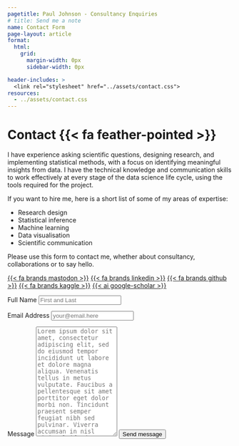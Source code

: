 ```yaml
---
pagetitle: Paul Johnson - Consultancy Enquiries
# title: Send me a note
name: Contact Form
page-layout: article
format: 
  html: 
    grid:
      margin-width: 0px
      sidebar-width: 0px

header-includes: >
  <link rel="stylesheet" href="../assets/contact.css">
resources:
  - ../assets/contact.css
---
```


::: {.grid}

::: {.g-col-5 #note}

# Contact {{< fa feather-pointed >}}

I have experience asking scientific questions, designing research, and implementing statistical methods, with a focus on identifying meaningful insights from data. I have the technical knowledge and communication skills to work effectively at every stage of the data science life cycle, using the tools required for the project.

If you want to hire me, here is a short list of some of my areas of expertise:

- Research design
- Statistical inference
- Machine learning
- Data visualisation
- Scientific communication

Please use this form to contact me, whether about consultancy, collaborations or to say hello.

<a class="link-dark me-1" href="https://fosstodon.org/@paulj1989" title="mastodon" target="_blank" rel="noopener">{{< fa brands mastodon >}}</a>
<a class="link-dark me-1" href="https://linkedin.com/in/paulj1989" title="LinkedIn" target="_blank"rel="noopener">{{< fa brands linkedin >}}</a>
<a class="link-dark me-1" href="https://github.com/paulj1989" title="github" target="_blank"rel="noopener">{{< fa brands github >}}</a>
<a class="link-dark me-1" href="https://kaggle.com/paulrjohnson" title="github" target="_blank"rel="noopener">{{< fa brands kaggle >}}</a>
<a class="link-dark me-1" href="https://scholar.google.com/citations?user=Op4yo3YAAAAJ&hl=en" title="Google Scholar" target="_blank"rel="noopener">{{< ai google-scholar >}}</a>


:::
<!-- source: https://github.com/mccarthy-m-g/tidytales/blob/main/about/index.qmd#L24-L46 -->

::: {.g-col-1}
:::

::: {.g-col-6 #form}

<form action="https://formspree.io/f/mpzvdpjv" method="POST" accept-charset="utf-8">


<label for="full-name">Full Name</label>
<input type="text" name="name" id="full-name" class="form-control" placeholder="First and Last" required>

<label for="email-address">Email Address</label>
<input type="email" name="_replyto" id="email-address" class="form-control" placeholder="your@email.here" required>

<label for="message">Message</label>
  <textarea rows="16" name="message" id="message" class="form-control" placeholder="Lorem ipsum dolor sit amet, consectetur adipiscing elit, sed do eiusmod tempor incididunt ut labore et dolore magna aliqua. Venenatis tellus in metus vulputate. Faucibus a pellentesque sit amet porttitor eget dolor morbi non. Tincidunt praesent semper feugiat nibh sed pulvinar. Viverra accumsan in nisl nisi. Eleifend quam adipiscing vitae proin sagittis nisl rhoncus mattis rhoncus. Dignissim diam quis enim lobortis scelerisque fermentum dui. Sollicitudin aliquam ultrices sagittis orci a. Fames ac turpis egestas maecenas pharetra convallis. Et malesuada fames ac turpis egestas sed tempus.." required></textarea>

<button type="submit" class="btn btn-primary mt-4">Send message</button>
</form>
:::

:::
<!-- end grid -->
